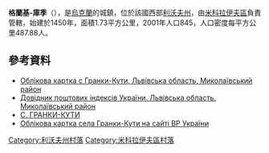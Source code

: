 {{coord|49|28|29|N|24|9|48|E|scale:30000|display=title}}

'''格蘭基-庫季'''（{{lang-uk|Гранки-Кути}}），是[[烏克蘭|烏克蘭]]的城鎮，位於該國西部[[利沃夫州|利沃夫州]]，由[[米科拉伊夫區|米科拉伊夫區]]負責管轄，始建於1450年，面積1.73平方公里，2001年人口845，人口密度每平方公里487.88人。

==參考資料==
*[http://w1.c1.rada.gov.ua/pls/z7503/A005?rdat1=23.11.2011&rf7571=20153 Облікова картка с Гранки-Кути, Львівська область, Миколаївський район]
*[https://web.archive.org/web/20160216134314/http://www.uaidx.com/13/292/index Довідник поштових індексів України. Львівська область. Миколаївський район]
*[http://mykolaiv.info/struktura-mikolaivskogo-rayonu/s-granki-kuti.html С. ГРАНКИ-КУТИ] {{Wayback|url=http://mykolaiv.info/struktura-mikolaivskogo-rayonu/s-granki-kuti.html |date=20170523073235 }}
* [http://w1.c1.rada.gov.ua/pls/z7503/A005?rdat1=23.11.2011&rf7571=20153 Облікова картка села Гранки-Кути на сайті ВР України]

[[Category:利沃夫州村落|Category:利沃夫州村落]]
[[Category:米科拉伊夫區村落|Category:米科拉伊夫區村落]]


{{Lviv-geo-stub}}